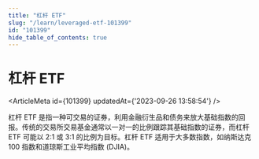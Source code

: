 ```yaml
---
title: "杠杆 ETF"
slug: "/learn/leveraged-etf-101399"
id: "101399"
hide_table_of_contents: true
---
```



# 杠杆 ETF

<ArticleMeta id={101399} updatedAt={'2023-09-26 13:58:54'} />
<div className='border-solid border-b border-t-0 my-4 border-[var(--ifm-color-gray-300)]' />

杠杆 ETF 是指一种可交易的证券，利用金融衍生品和债务来放大基础指数的回报。传统的交易所交易基金通常以一对一的比例跟踪其基础指数的证券，而杠杆 ETF 可能以 2:1 或 3:1 的比例为目标。杠杆 ETF 适用于大多数指数，如纳斯达克 100 指数和道琼斯工业平均指数 (DJIA)。
